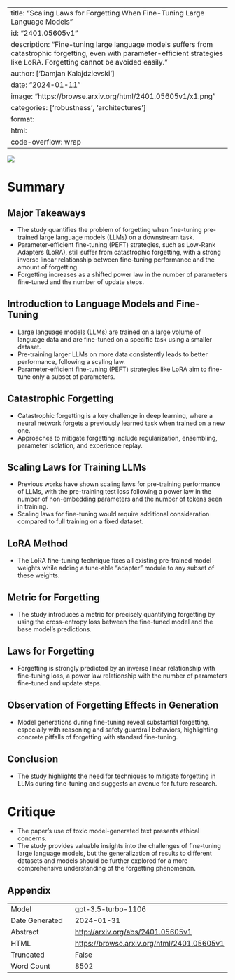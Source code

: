 
---
title: "Scaling Laws for Forgetting When Fine-Tuning Large Language Models"
id: "2401.05605v1"
description: "Fine-tuning large language models suffers from catastrophic forgetting, even with parameter-efficient strategies like LoRA. Forgetting cannot be avoided easily."
author: ['Damjan Kalajdzievski']
date: "2024-01-11"
image: "https://browse.arxiv.org/html/2401.05605v1/x1.png"
categories: ['robustness', 'architectures']
format:
  html:
    code-overflow: wrap
---

![](https://browse.arxiv.org/html/2401.05605v1/x1.png)

# Summary

## Major Takeaways
- The study quantifies the problem of forgetting when fine-tuning pre-trained large language models (LLMs) on a downstream task.
- Parameter-efficient fine-tuning (PEFT) strategies, such as Low-Rank Adapters (LoRA), still suffer from catastrophic forgetting, with a strong inverse linear relationship between fine-tuning performance and the amount of forgetting.
- Forgetting increases as a shifted power law in the number of parameters fine-tuned and the number of update steps.

## Introduction to Language Models and Fine-Tuning
- Large language models (LLMs) are trained on a large volume of language data and are fine-tuned on a specific task using a smaller dataset.
- Pre-training larger LLMs on more data consistently leads to better performance, following a scaling law.
- Parameter-efficient fine-tuning (PEFT) strategies like LoRA aim to fine-tune only a subset of parameters.

## Catastrophic Forgetting
- Catastrophic forgetting is a key challenge in deep learning, where a neural network forgets a previously learned task when trained on a new one.
- Approaches to mitigate forgetting include regularization, ensembling, parameter isolation, and experience replay.

## Scaling Laws for Training LLMs
- Previous works have shown scaling laws for pre-training performance of LLMs, with the pre-training test loss following a power law in the number of non-embedding parameters and the number of tokens seen in training.
- Scaling laws for fine-tuning would require additional consideration compared to full training on a fixed dataset.

## LoRA Method
- The LoRA fine-tuning technique fixes all existing pre-trained model weights while adding a tune-able “adapter” module to any subset of these weights.

## Metric for Forgetting
- The study introduces a metric for precisely quantifying forgetting by using the cross-entropy loss between the fine-tuned model and the base model’s predictions.

## Laws for Forgetting
- Forgetting is strongly predicted by an inverse linear relationship with fine-tuning loss, a power law relationship with the number of parameters fine-tuned and update steps.

## Observation of Forgetting Effects in Generation
- Model generations during fine-tuning reveal substantial forgetting, especially with reasoning and safety guardrail behaviors, highlighting concrete pitfalls of forgetting with standard fine-tuning.

## Conclusion
- The study highlights the need for techniques to mitigate forgetting in LLMs during fine-tuning and suggests an avenue for future research.

# Critique
- The paper's use of toxic model-generated text presents ethical concerns.
- The study provides valuable insights into the challenges of fine-tuning large language models, but the generalization of results to different datasets and models should be further explored for a more comprehensive understanding of the forgetting phenomenon.

## Appendix

|          |          |
|----------|----------|
| Model     | gpt-3.5-turbo-1106       |
| Date Generated     | 2024-01-31       |
| Abstract | [http://arxiv.org/abs/2401.05605v1](http://arxiv.org/abs/2401.05605v1)        |
| HTML     | [https://browse.arxiv.org/html/2401.05605v1](https://browse.arxiv.org/html/2401.05605v1)       |
| Truncated       | False       |
| Word Count       | 8502       |